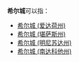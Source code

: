 '''希尔城'''可以指：
*  [[希尔城_(爱达荷州)|希尔城 (爱达荷州)]]
*  [[希尔城_(堪萨斯州)|希尔城 (堪萨斯州)]]
*  [[希尔城_(明尼苏达州)|希尔城 (明尼苏达州)]]
*  [[希尔城_(南达科他州)|希尔城 (南达科他州)]]

{{Disambig|Hill City|cat=三字地名消歧义}}